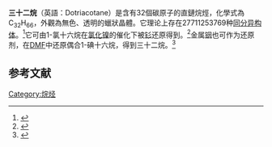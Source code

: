 {{Chembox
| Name = 三十二烷
| NameEn = Dotriacotane
| ImageFile = Dotriacontane.png
| ImageFile2 = Dotriacontane3D.png
| IUPACName = 
| IUPACNameZh = 
| OtherNames = 
| Section1 = {{Chembox Identifiers
|   CASNo = 544-85-4
|   CASNo_Ref = {{cascite|correct|CAS}}
|   PubChem = 
|   SMILES = CCCCCCCCCCCCCCCCCCCCCCCCCCCCCCCC }}
| Section2 = {{Chembox Properties
|   Formula = C<sub>32</sub>H<sub>66</sub>
|   MolarMass = 450.87
|   Appearance = 無色蠟狀固體
|   Density = 0.9162 g·cm<sup>−3</sup>（60 °C）<br>0.8796 g·cm<sup>−3</sup>（65 °C）<ref>Rozental, D. Stoichiometric researches. III. The variation in volume of organic substances at the melting point. ''Bulletin des Societes Chimiques Belges'', 1936. 45: 585-623. ISSN: 0037-9646.</ref>
|   MeltingPt = {{convert|69.7|C|K}}<ref name=Phys>"PhysProp" data were obtained from Syracuse Research Corporation of Syracuse, New York (US). Retrieved from SciFinder. [2020-11-06].</ref>
|   BoilingPt = {{convert|467|C|K}}<ref name=Phys />
|   Solubility =  }}
| Section3 = {{Chembox Hazards
|   MainHazards = 
|   FlashPt = 
|   Autoignition =  }}
}}

'''三十二烷'''（英語：Dotriacotane）是含有32個碳原子的直鏈烷烴，化學式為C<sub>32</sub>H<sub>66</sub>，外觀為無色、透明的蠟狀晶體。它理论上存在27711253769种[[同分异构体|同分异构体]]。<ref>{{cite web|url=http://www.vias.org/genchem/orgcomp_alkanes_list.html|title=List of Alkanes|author=Hans Lohninger|date=2011-05-20|accessdate=2020-11-06|publisher=VIAS Library - General Chemistry|archive-date=2020-05-27|archive-url=https://web.archive.org/web/20200527084244/http://www.vias.org/genchem/orgcomp_alkanes_list.html|dead-url=no}}</ref>它可由1-氯十六烷在[[氯化镍|氯化镍]]的催化下被[[钐|钐]]还原得到。<ref>{{cite journal|journal=Chemistry - An Asian Journal|volume=12|issue=6|language=en|date=2017-03-16|pages=673–678|doi=10.1002/asia.201601712|url=http://doi.wiley.com/10.1002/asia.201601712|title=Reductive Homocoupling of Organohalides Using Nickel(II) Chloride and Samarium Metal|accessdate=2020-11-06|author=Yongjun Liu, Shuhuan Xiao, Yan Qi, Feng Du}}</ref>金属[[铟|铟]]也可作为还原剂，在[[N,N-二甲基甲酰胺|DMF]]中还原偶合1-碘十六烷，得到三十二烷。<ref>{{cite journal|journal=Tetrahedron Letters|volume=39|issue=51|language=en|date=1998-12|pages=9557–9558|doi=10.1016/S0040-4039(98)02123-6|url=https://linkinghub.elsevier.com/retrieve/pii/S0040403998021236|title=Indium promoted reductive homocoupling of alkyl and aryl halides|accessdate=2020-11-06|author=Brindaban C. Ranu, Pinak Dutta, Arunkanti Sarkar|archive-date=2018-06-30|archive-url=https://web.archive.org/web/20180630054931/https://linkinghub.elsevier.com/retrieve/pii/S0040403998021236|dead-url=no}}</ref>
==参考文献==
{{reflist}}

{{烷烃}}
{{有机化合物小作品}}
[[Category:烷烃|Category:烷烃]]
